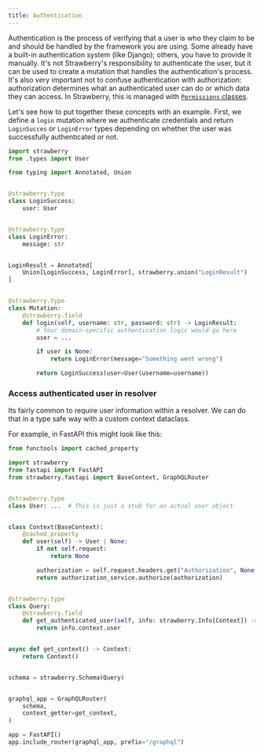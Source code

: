 ```yaml
---
title: Authentication
---
```

Authentication is the process of verifying that a user is who they claim to be
and should be handled by the framework you are using. Some already have a
built-in authentication system (like Django); others, you have to provide it
manually. It's not Strawberry's responsibility to authenticate the user, but it
can be used to create a mutation that handles the authentication's process. It's
also very important not to confuse authentication with authorization:
authorization determines what an authenticated user can do or which data they
can access. In Strawberry, this is managed with
[`Permissions` classes](./permissions).

Let's see how to put together these concepts with an example. First, we define a
`login` mutation where we authenticate credentials and return `LoginSucces` or
`LoginError` types depending on whether the user was successfully authenticated
or not.

```python
import strawberry
from .types import User

from typing import Annotated, Union


@strawberry.type
class LoginSuccess:
    user: User


@strawberry.type
class LoginError:
    message: str


LoginResult = Annotated[
    Union[LoginSuccess, LoginError], strawberry.union("LoginResult")
]


@strawberry.type
class Mutation:
    @strawberry.field
    def login(self, username: str, password: str) -> LoginResult:
        # Your domain-specific authentication logic would go here
        user = ...

        if user is None:
            return LoginError(message="Something went wrong")

        return LoginSuccess(user=User(username=username))
```

### Access authenticated user in resolver

Its fairly common to require user information within a resolver. We can do that
in a type safe way with a custom context dataclass.

For example, in FastAPI this might look like this:

```python
from functools import cached_property

import strawberry
from fastapi import FastAPI
from strawberry.fastapi import BaseContext, GraphQLRouter


@strawberry.type
class User: ...  # This is just a stub for an actual user object


class Context(BaseContext):
    @cached_property
    def user(self) -> User | None:
        if not self.request:
            return None

        authorization = self.request.headers.get("Authorization", None)
        return authorization_service.authorize(authorization)


@strawberry.type
class Query:
    @strawberry.field
    def get_authenticated_user(self, info: strawberry.Info[Context]) -> User | None:
        return info.context.user


async def get_context() -> Context:
    return Context()


schema = strawberry.Schema(Query)


graphql_app = GraphQLRouter(
    schema,
    context_getter=get_context,
)

app = FastAPI()
app.include_router(graphql_app, prefix="/graphql")
```
